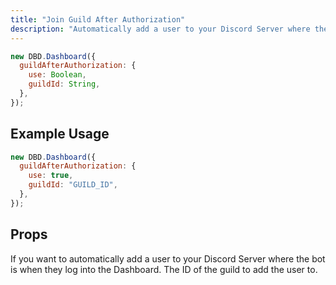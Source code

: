 ```yaml
---
title: "Join Guild After Authorization"
description: "Automatically add a user to your Discord Server where the bot is when they log into the Dashboard."
---
```


```js
new DBD.Dashboard({
  guildAfterAuthorization: {
    use: Boolean,
    guildId: String,
  },
});
```

## Example Usage

```javascript
new DBD.Dashboard({
  guildAfterAuthorization: {
    use: true,
    guildId: "GUILD_ID",
  },
});
```

## Props

<ParamField path="use" type="boolean" required>
  If you want to automatically add a user to your Discord Server where the bot
  is when they log into the Dashboard.
</ParamField>

<ParamField path="guildId" type="string" required>
  The ID of the guild to add the user to.
</ParamField>
